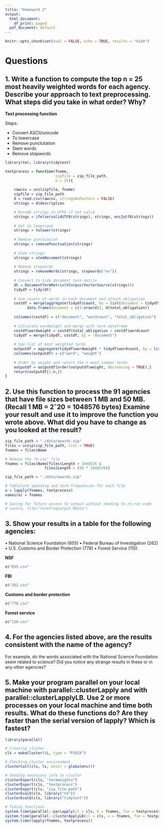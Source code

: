 ```yaml
---
title: "Homework 2"
output:
  html_document:
    df_print: paged
  pdf_document: default
---
```


```r
knitr::opts_chunk$set(eval = FALSE, echo = TRUE, results = "hide")
```

# Questions

## 1. Write a function to compute the top n = 25 most heavily weighted words for each agency. Describe your approach to text preprocessing. What steps did you take in what order? Why?

__Text processing function__

Steps:

* Convert ASCII/unicode
* To lowercase
* Remove punctutation
* Stem words
* Remove stopwords

```r
library(tm); library(tidytext)

textprocess = function(fname, 
                       zipfile = zip_file_path,
                       n = 25){
  
    rawcsv = unz(zipfile, fname)
    zipfile = zip_file_path
    d = read.csv(rawcsv, stringsAsFactors = FALSE)
    strings = d$description

    # Encode strings in UTF8 if not valid
    strings = ifelse(validUTF8(strings), strings, enc2utf8(strings))
    
    # Set to lowercase
    strings = tolower(strings)
    
    # Remove punctuation
    strings = removePunctuation(strings)
    
    # Stem strings
    strings = stemDocument(strings)
    
    # Remove stopwords
    strings = removeWords(strings, stopwords("en"))
    
    # Convert to tidy document term matrix
    dt = DocumentTermMatrix(VCorpus(VectorSource(strings)))
    tidydf = tidy(dt)
    
    # Sum counts of words in each document and attach obligation
    costdf = merge(aggregate(tidydf$count, by = list(document = tidydf$document), FUN = sum),
          data.frame(document = c(1:nrow(d)), d$total_obligation))
    
    colnames(costdf) = c("document", "wordcount", "total_obligation")
    
    # Calculate wordweight and merge with term dataframe
    costdf$wordweight = costdf$total_obligation / costdf$wordcount
    tidydf = merge(tidydf, costdf, by = "document")
    
    # Sum list of most weighted terms
    outputdf = aggregate(tidydf$wordweight * tidydf$wordcount, by = list(term = tidydf$term), FUN = sum)
    colnames(outputdf) = c("word", "weight")
    
    # Order by weight and return the n most common terms
    outputdf = outputdf[order(outputdf$weight, decreasing = TRUE),]
    return(outputdf[1:n,])
}
```


## 2. Use this function to process the 91 agencies that have file sizes between 1 MB and 50 MB. (Recall 1 MB = 2ˆ20 = 1048576 bytes) Examine your result and use it to improve the function you wrote above. What did you have to change as you looked at the result?

```r
zip_file_path = "./data/awards.zip"
files = unzip(zip_file_path, list = TRUE)
fnames = files$Name

# Remove the "0.csv" file
fnames = files$Name[files$Length > 1048576 & 
                  files$Length < (50 * 1048576)]

zip_file_path = "./data/awards.zip"

# Tablulate spending and term frequencies for each file
o = lapply(fnames, textprocess)
names(o) = fnames

# Saving for future access to output without needing to re-run code
# save(o, file="termfreqoutput.RData")
```

## 3. Show your results in a table for the following agencies:
• National Science Foundation (655)
• Federal Bureau of Investigation (262)
• U.S. Customs and Border Protection (778)
• Forest Service (110)

__NSF__
```r
o$"655.csv"
```
__FBI__
```r
o$"262.csv"
```
__Customs and border protection__
```r
o$"778.csv"
```
__Forest service__
```r
o$"110.csv"
```

## 4. For the agencies listed above, are the results consistent with the name of the agency?

For example, do the words associated with the National Science Foundation seem related to science? Did you notice any strange results in these or in any other agencies?

## 5. Make your program parallel on your local machine with parallel::clusterLapply and with parallel::clusterLapplyLB. Use 2 or more processes on your local machine and time both results. What do these functions do? Are they faster than the serial version of lapply? Which is fastest?

```r
library(parallel)

# Creating cluster
cls = makeCluster(4L, type = "PSOCK")

# Checking cluster environment
clusterCall(cls, ls, envir = globalenv())

# Sending necessary info to cluster
clusterExport(cls, "termweights")
clusterExport(cls, "textprocess")
clusterExport(cls, "zip_file_path")
clusterEvalQ(cls, library("tm"))
clusterEvalQ(cls, library("tidytext"))

# Timing functions
system.time(parallel::parLapply(cl = cls, X = fnames, fun = textprocess))
system.time(parallel::clusterApplyLB(cl = cls, x = fnames, fun = textprocess))
system.time(lapply(fnames, textprocess))
```





